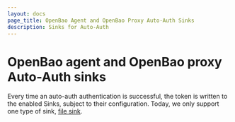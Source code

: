 ```yaml
---
layout: docs
page_title: OpenBao Agent and OpenBao Proxy Auto-Auth Sinks
description: Sinks for Auto-Auth
---
```


# OpenBao agent and OpenBao proxy Auto-Auth sinks

Every time an auto-auth authentication is successful, the token is written to the
enabled Sinks, subject to their configuration. Today, we only support one
type of sink, [file sink](/docs/agent-and-proxy/autoauth/sinks/file).
